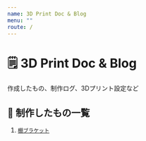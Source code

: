 ```yaml
---
name: 3D Print Doc & Blog
menu: ""
route: /
---
```

# 🗒️ 3D Print Doc & Blog

作成したもの、制作ログ、3Dプリント設定など

## 🚀 制作したもの一覧

1. [`棚ブラケット`](https://wit-make.netlify.app/make/shelf-bracket-1)